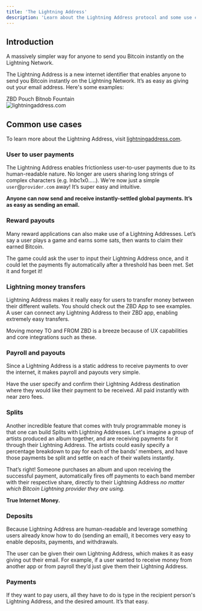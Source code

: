 ```yaml
---
title: 'The Lightning Address'
description: 'Learn about the Lightning Address protocol and some use cases (andre@zbd.gg).'
---
```


## Introduction

A massively simpler way for anyone to send you Bitcoin instantly on the Lightning Network.

The Lightning Address is a new internet identifier that enables anyone to send you Bitcoin instantly on the Lightning Network. It’s as easy as giving out your email address. Here's some examples:

<CardGroup cols={2}>
  <Card title="andre@zbd.gg" href="https://zbd.one/download">
    ZBD
  </Card>
  <Card title="ethan@pouch.ph" href="https://pouch.ph">
    Pouch
  </Card>
  <Card title="bernard@bitnob.io" href="https://bitnob.io">
    Bitnob
  </Card>
  <Card title="oscar@fountain.fm" href="https://fountain.fm">
    Fountain
  </Card>
</CardGroup>

<br />

<Frame caption="Lightning Address (lightningaddress.com)">
  <img src="/img/v2/lightningaddresscom.png" alt="lightningaddress.com" />
</Frame>

<br />

## Common use cases

To learn more about the Lightning Address, visit [lightningaddress.com](https://lightningaddress.com).

### User to user payments

The Lightning Address enables frictionless user-to-user payments due to its human-readable nature. No longer are users sharing long strings of complex characters (e.g. lnbc1x0.....). We're now just a simple `user`@`provider.com` away! It’s super easy and intuitive.

**Anyone can now send and receive instantly-settled global payments. It’s as easy as sending an email.**

### Reward payouts

Many reward applications can also make use of a Lightning Addresses. Let’s say a user plays a game and earns some sats, then wants to claim their earned Bitcoin.

The game could ask the user to input their Lightning Address once, and it could let the payments fly automatically after a threshold has been met. Set it and forget it!

### Lightning money transfers

Lightning Address makes it really easy for users to transfer money between their different wallets. You should check out the ZBD App to see examples. A user can connect any Lightning Address to their ZBD app, enabling extremely easy transfers.

Moving money TO and FROM ZBD is a breeze because of UX capabilities and core integrations such as these.

### Payroll and payouts

Since a Lightning Address is a static address to receive payments to over the internet, it makes payroll and payouts very simple.

Have the user specify and confirm their Lightning Address destination where they would like their payment to be received. All paid instantly with near zero fees.

### Splits

Another incredible feature that comes with truly programmable money is that one can build Splits with Lightning Addresses. Let's imagine a group of artists produced an album together, and are receiving payments for it through their Lightning Address. The artists could easily specify a percentage breakdown to pay for each of the bands' members, and have those payments be split and settle on each of their wallets instantly.

That’s right! Someone purchases an album and upon receiving the successful payment, automatically fires off payments to each band member with their respective share, directly to their Lightning Address _no matter which Bitcoin Lightning provider they are using._

**True Internet Money.**

### Deposits

Because Lightning Address are human-readable and leverage something users already know how to do (sending an email), it becomes very easy to enable deposits, payments, and withdrawals.

The user can be given their own Lightning Address, which makes it as easy giving out their email. For example, if a user wanted to receive money from another app or from payroll they’d just give them their Lightning Address.

### Payments

If they want to pay users, all they have to do is type in the recipient person's Lightning Address, and the desired amount. It’s that easy.
